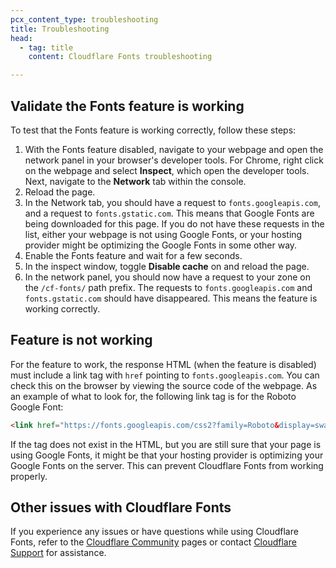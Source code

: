 ```yaml
---
pcx_content_type: troubleshooting
title: Troubleshooting
head:
  - tag: title
    content: Cloudflare Fonts troubleshooting

---
```


## Validate the Fonts feature is working

To test that the Fonts feature is working correctly, follow these steps:

1. With the Fonts feature disabled, navigate to your webpage and open the network panel in your browser's developer tools. For Chrome, right click on the webpage and select **Inspect**, which open the developer tools. Next, navigate to the **Network** tab within the console.
2. Reload the page.
3. In the Network tab, you should have a request to `fonts.googleapis.com`, and a request to `fonts.gstatic.com`. This means that Google Fonts are being downloaded for this page. If you do not have these requests in the list, either your webpage is not using Google Fonts, or your hosting provider might be optimizing the Google Fonts in some other way.
4. Enable the Fonts feature and wait for a few seconds.
5. In the inspect window, toggle **Disable cache** on and reload the page.
6. In the network panel, you should now have a request to your zone on the `/cf-fonts/` path prefix. The requests to `fonts.googleapis.com` and `fonts.gstatic.com` should have disappeared. This means the feature is working correctly.

## Feature is not working

For the feature to work, the response HTML (when the feature is disabled) must include a link tag with `href` pointing to `fonts.googleapis.com`. You can check this on the browser by viewing the source code of the webpage. As an example of what to look for, the following link tag is for the Roboto Google Font:

```html
<link href="https://fonts.googleapis.com/css2?family=Roboto&display=swap" rel="stylesheet">
```

If the tag does not exist in the HTML, but you are still sure that your page is using Google Fonts, it might be that your hosting provider is optimizing your Google Fonts on the server. This can prevent Cloudflare Fonts from working properly.

## Other issues with Cloudflare Fonts

If you experience any issues or have questions while using Cloudflare Fonts, refer to the [Cloudflare Community](https://community.cloudflare.com/) pages or contact [Cloudflare Support](/support/contacting-cloudflare-support/) for assistance.

